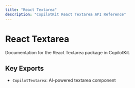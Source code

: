 ```yaml
---
title: "React Textarea"
description: "CopilotKit React Textarea API Reference"
---
```


# React Textarea

Documentation for the React Textarea package in CopilotKit.

## Key Exports

- `CopilotTextarea`: AI-powered textarea component
